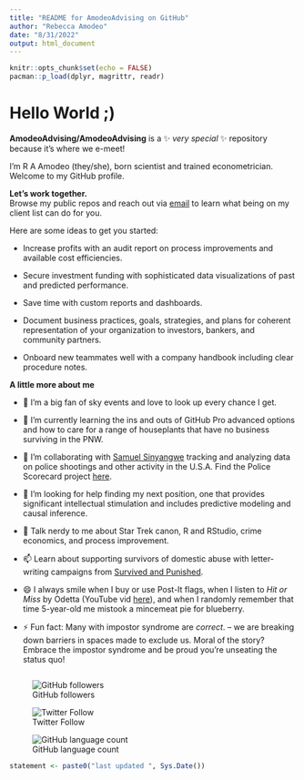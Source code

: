 ```yaml
---
title: "README for AmodeoAdvising on GitHub"
author: "Rebecca Amodeo"
date: "8/31/2022"
output: html_document
--- 
```

```r
knitr::opts_chunk$set(echo = FALSE)
pacman::p_load(dplyr, magrittr, readr)
```
# Hello World ;)  

**AmodeoAdvising/AmodeoAdvising** is a ✨ _very special_ ✨ repository because it's where we e-meet!  

I'm R A Amodeo (they/she), born scientist and trained econometrician. Welcome to my GitHub profile.  

**Let's work together.**  
Browse my public repos and reach out via [email](mailto:rebeccaaamodeo@gmail.com) to learn what being on my client list can do for you.   

Here are some ideas to get you started:  

- Increase profits with an audit report on process improvements and available cost efficiencies.  

- Secure investment funding with sophisticated data visualizations of past and predicted performance.     

- Save time with custom reports and dashboards.   

- Document business practices, goals, strategies, and plans for coherent representation of your organization to investors, bankers, and community partners.    

- Onboard new teammates well with a company handbook including clear procedure notes.    

**A little more about me**  

- 🔭 I’m a big fan of sky events and love to look up every chance I get.  

- 🌱 I’m currently learning the ins and outs of GitHub Pro advanced options and how to care for a range of houseplants that have no business surviving in the PNW.  

- 👯 I’m collaborating with [Samuel Sinyangwe](https://twitter.com/samswey) tracking and analyzing data on police shootings and other activity in the U.S.A. Find the Police Scorecard project [here](https://policescorecard.org).  

- 🤔 I’m looking for help finding my next position, one that provides significant intellectual stimulation and includes predictive modeling and causal inference.    

- 💬 Talk nerdy to me about Star Trek canon, R and RStudio, crime economics, and process improvement.     

- 📫 Learn about supporting survivors of domestic abuse with letter-writing campaigns from [Survived and Punished](https://survivedandpunished.org/letter-writing-action/).  

- 😄 I always smile when I buy or use Post-It flags, when I listen to *Hit or Miss* by Odetta (YouTube vid [here](https://www.youtube.com/watch?v=ENzLb85b1Do)), and when I randomly remember that time 5-year-old me mistook a mincemeat pie for blueberry.   

- ⚡ Fun fact: Many with impostor syndrome are *correct*. -- we are breaking down barriers in spaces made to exclude us. Moral of the story? Embrace the impostor syndrome and be proud you're unseating the status quo!   

![<linkedin>](https://img.shields.io/badge/LInkedIn-000000?style=for-the-badge&logo=LinkedIn&logoColor=blue)  

![GitHub followers](https://img.shields.io/github/followers/AmodeoAdvising?style=social)  

![Twitter Follow](https://img.shields.io/twitter/follow/BeccaAmodeo?style=social)  

![GitHub language count](https://img.shields.io/github/languages/count/AmodeoAdvising/AmodeoAdvising?style=social)  

```r
statement <- paste0("last updated ", Sys.Date())
```

